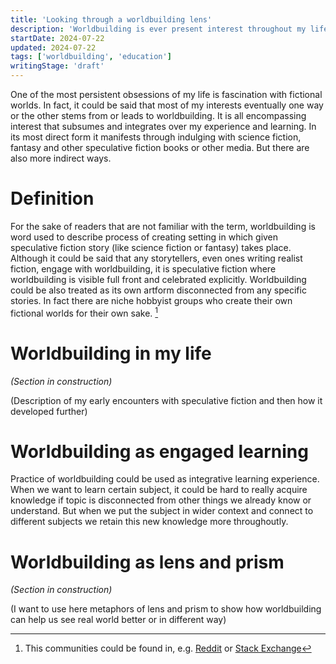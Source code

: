```yaml
---
title: 'Looking through a worldbuilding lens'
description: 'Worldbuilding is ever present interest throughout my life. It is not just a hobby, but a way to look at life and real world.'
startDate: 2024-07-22
updated: 2024-07-22
tags: ['worldbuilding', 'education']
writingStage: 'draft'
---
```


One of the most persistent obsessions of my life is fascination with fictional worlds. In fact, it could be said that most of my interests eventually one way or the other stems from or leads to worldbuilding. It is all encompassing interest that subsumes and integrates over my experience and learning. In its most direct form it manifests through indulging with science fiction, fantasy and other speculative fiction books or other media. But there are also more indirect ways.

# Definition

For the sake of readers that are not familiar with the term, worldbuilding is word used to describe process of creating setting in which given speculative fiction story (like science fiction or fantasy) takes place. Although it could be said that any storytellers, even ones writing realist fiction, engage with worldbuilding, it is speculative fiction where worldbuilding is visible full front and celebrated explicitly. Worldbuilding could be also treated as its own artform disconnected from any specific stories. In fact there are niche hobbyist groups who create their own fictional worlds for their own sake. [^1]

[^1]: This communities could be found in, e.g. [Reddit](https://www.reddit.com/r/worldbuilding/) or [Stack Exchange](https://worldbuilding.stackexchange.com/)

# Worldbuilding in my life

*(Section in construction)*

(Description of my early encounters with speculative fiction and then how it developed further)

# Worldbuilding as engaged learning

Practice of worldbuilding could be used as integrative learning experience. When we want to learn certain subject, it could be hard to really acquire knowledge if topic is disconnected from other things we already know or understand. But when we put the subject in wider context and connect to different subjects we retain this new knowledge more throughoutly.

# Worldbuilding as lens and prism

*(Section in construction)*

(I want to use here metaphors of lens and prism to show how worldbuilding can help us see real world better or in different way)
